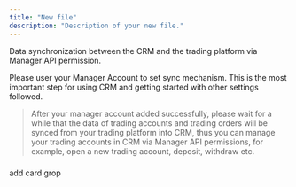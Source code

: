 ```yaml
---
title: "New file"
description: "Description of your new file."
---
```


Data synchronization between the CRM and the trading platform via Manager API permission.

Please user your Manager Account to set sync mechanism. This is the most important step for using CRM and getting started with other settings followed.

> After your manager account added successfully, please wait for a while that the data of trading accounts and trading orders will be synced from your trading platform into CRM, thus you can manage your trading accounts in CRM via Manager API permissions, for example, open a new trading account, deposit, withdraw etc.

### 

add card grop